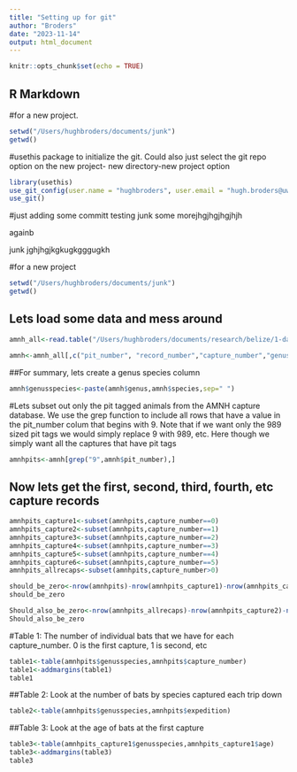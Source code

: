 ```yaml
---
title: "Setting up for git"
author: "Broders"
date: "2023-11-14"
output: html_document
---
```


```r
knitr::opts_chunk$set(echo = TRUE)
```

## R Markdown

#for a new project.  
```r
setwd("/Users/hughbroders/documents/junk")
getwd()
```

#usethis package to initialize the git.  Could also just select the git repo option on the new project- new directory-new project option

```r
library(usethis)
use_git_config(user.name = "hughbroders", user.email = "hugh.broders@uwaterloo.ca")
use_git()
```

#just adding some committ testing junk some morejhgjhgjhgjhjh


againb

junk jghjhgjkgkugkgggugkh

#for a new project 
```r
setwd("/Users/hughbroders/documents/junk")
getwd()
```

## Lets load some data and mess around


```r
amnh_all<-read.table("/Users/hughbroders/documents/research/belize/1-data/amnh_full_datasheet/amnh8_24oct2023.csv", stringsAsFactors=FALSE, sep=",",header=T)
```

```r
amnh<-amnh_all[,c("pit_number", "record_number","capture_number","genus","species","sex", "country","district","specific_location","net_site","method","lat", "long","expedition","ymd","time","repro_status","age")]
```

##For summary, lets create a genus species column
```r
amnh$genusspecies<-paste(amnh$genus,amnh$species,sep=" ")
```


#Lets subset out only the pit tagged animals from the AMNH capture database.  We use the grep function to include all rows that have a value in the pit_number colum that begins with 9.  Note that if we want only the 989 sized pit tags we would simply replace 9 with 989, etc. Here though we simply want all the captures that have pit tags

```r
amnhpits<-amnh[grep("9",amnh$pit_number),]
```


## Now lets get the first, second, third, fourth, etc capture records
```r
amnhpits_capture1<-subset(amnhpits,capture_number==0)
amnhpits_capture2<-subset(amnhpits,capture_number==1) 
amnhpits_capture3<-subset(amnhpits,capture_number==2)
amnhpits_capture4<-subset(amnhpits,capture_number==3)
amnhpits_capture5<-subset(amnhpits,capture_number==4)
amnhpits_capture6<-subset(amnhpits,capture_number==5)
amnhpits_allrecaps<-subset(amnhpits,capture_number>0)

should_be_zero<-nrow(amnhpits)-nrow(amnhpits_capture1)-nrow(amnhpits_capture2)-nrow(amnhpits_capture3)-nrow(amnhpits_capture4)-nrow(amnhpits_capture5)-nrow(amnhpits_capture6)
should_be_zero

Should_also_be_zero<-nrow(amnhpits_allrecaps)-nrow(amnhpits_capture2)-nrow(amnhpits_capture3)-nrow(amnhpits_capture4)-nrow(amnhpits_capture5)-nrow(amnhpits_capture6)
Should_also_be_zero
```


#Table 1: The number of individual bats that we have for each capture_number.  0 is the first capture, 1 is second, etc

```r
table1<-table(amnhpits$genusspecies,amnhpits$capture_number)
table1<-addmargins(table1)
table1
```

##Table 2:  Look at the number of bats by species captured each trip down

```r
table2<-table(amnhpits$genusspecies,amnhpits$expedition)
```

##Table 3:  Look at the age of bats at the first capture 

```r
table3<-table(amnhpits_capture1$genusspecies,amnhpits_capture1$age)
table3<-addmargins(table3)
table3
```



